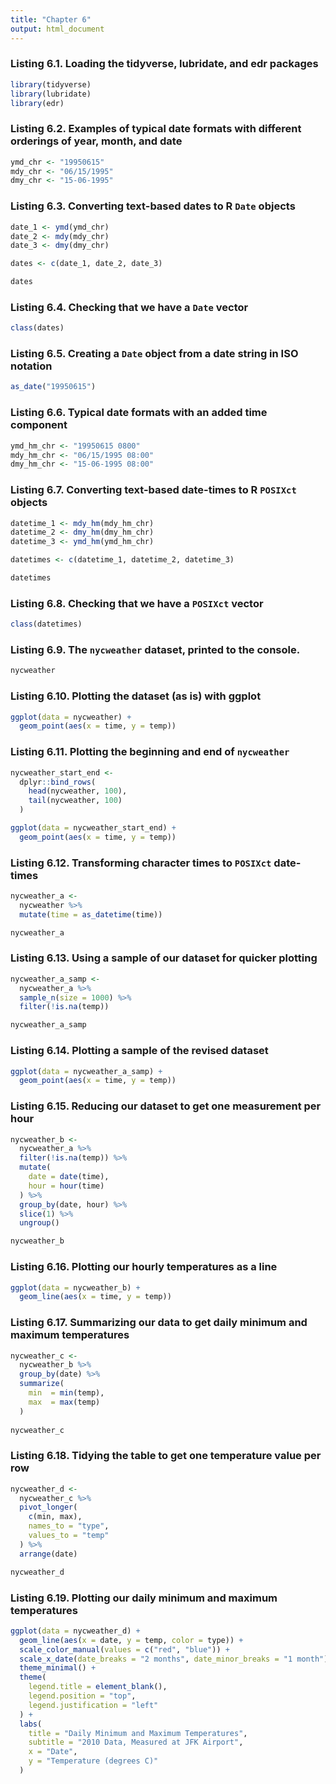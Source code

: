 ```yaml
---
title: "Chapter 6"
output: html_document
---
```


### Listing 6.1. Loading the **tidyverse**, **lubridate**, and **edr** packages

```r
library(tidyverse)
library(lubridate)
library(edr)
```

### Listing 6.2. Examples of typical date formats with different orderings of year, month, and date

```r
ymd_chr <- "19950615"
mdy_chr <- "06/15/1995"
dmy_chr <- "15-06-1995"
```

### Listing 6.3. Converting text-based dates to R `Date` objects

```r
date_1 <- ymd(ymd_chr)
date_2 <- mdy(mdy_chr)
date_3 <- dmy(dmy_chr)

dates <- c(date_1, date_2, date_3)

dates
```

### Listing 6.4. Checking that we have a `Date` vector

```r
class(dates)
```

### Listing 6.5. Creating a `Date` object from a date string in ISO notation

```r
as_date("19950615")
```

### Listing 6.6. Typical date formats with an added time component

```r
ymd_hm_chr <- "19950615 0800"
mdy_hm_chr <- "06/15/1995 08:00"
dmy_hm_chr <- "15-06-1995 08:00"
```

### Listing 6.7. Converting text-based date-times to R `POSIXct` objects

```r
datetime_1 <- mdy_hm(mdy_hm_chr)
datetime_2 <- dmy_hm(dmy_hm_chr)
datetime_3 <- ymd_hm(ymd_hm_chr)

datetimes <- c(datetime_1, datetime_2, datetime_3)

datetimes
```

### Listing 6.8. Checking that we have a `POSIXct` vector

```r
class(datetimes)
```

### Listing 6.9. The `nycweather` dataset, printed to the console.

```r
nycweather
```

### Listing 6.10. Plotting the dataset (as is) with **ggplot**

```r
ggplot(data = nycweather) +
  geom_point(aes(x = time, y = temp))
```

### Listing 6.11. Plotting the beginning and end of `nycweather`

```r
nycweather_start_end <-
  dplyr::bind_rows(
    head(nycweather, 100),
    tail(nycweather, 100)
  )

ggplot(data = nycweather_start_end) +
  geom_point(aes(x = time, y = temp))
```

### Listing 6.12. Transforming character times to `POSIXct` date-times

```r
nycweather_a <- 
  nycweather %>%
  mutate(time = as_datetime(time))

nycweather_a
```

### Listing 6.13. Using a sample of our dataset for quicker plotting

```r
nycweather_a_samp <-
  nycweather_a %>%
  sample_n(size = 1000) %>%
  filter(!is.na(temp))

nycweather_a_samp
```

### Listing 6.14. Plotting a sample of the revised dataset

```r
ggplot(data = nycweather_a_samp) +
  geom_point(aes(x = time, y = temp))
```

### Listing 6.15. Reducing our dataset to get one measurement per hour

```r
nycweather_b <- 
  nycweather_a %>%
  filter(!is.na(temp)) %>%
  mutate(
    date = date(time),
    hour = hour(time)
  ) %>%
  group_by(date, hour) %>%
  slice(1) %>%
  ungroup()

nycweather_b
```

### Listing 6.16. Plotting our hourly temperatures as a line

```r
ggplot(data = nycweather_b) +
  geom_line(aes(x = time, y = temp))
```

### Listing 6.17. Summarizing our data to get daily minimum and maximum temperatures

```r
nycweather_c <-
  nycweather_b %>%
  group_by(date) %>%
  summarize(
    min  = min(temp),
    max  = max(temp)
  )
  
nycweather_c
```

### Listing 6.18. Tidying the table to get one temperature value per row

```r
nycweather_d <- 
  nycweather_c %>%
  pivot_longer(
    c(min, max),
    names_to = "type",
    values_to = "temp"
  ) %>%
  arrange(date)

nycweather_d
```

### Listing 6.19. Plotting our daily minimum and maximum temperatures

```r
ggplot(data = nycweather_d) +
  geom_line(aes(x = date, y = temp, color = type)) +
  scale_color_manual(values = c("red", "blue")) +
  scale_x_date(date_breaks = "2 months", date_minor_breaks = "1 month") + 
  theme_minimal() +
  theme(
    legend.title = element_blank(),
    legend.position = "top",
    legend.justification = "left"
  ) + 
  labs(
    title = "Daily Minimum and Maximum Temperatures",
    subtitle = "2010 Data, Measured at JFK Airport",
    x = "Date",
    y = "Temperature (degrees C)"
  )
```

